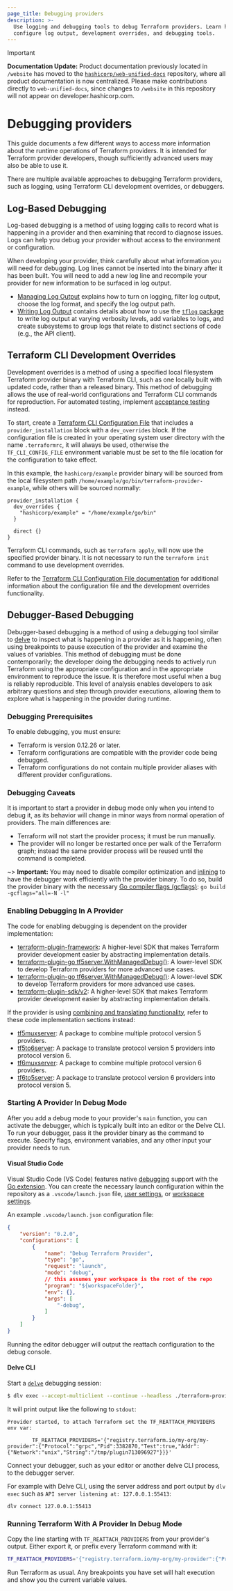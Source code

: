 ```yaml
---
page_title: Debugging providers
description: >-
  Use logging and debugging tools to debug Terraform providers. Learn how to
  configure log output, development overrides, and debugging tools.
---
```


> [!IMPORTANT]  
> **Documentation Update:** Product documentation previously located in `/website` has moved to the [`hashicorp/web-unified-docs`](https://github.com/hashicorp/web-unified-docs) repository, where all product documentation is now centralized. Please make contributions directly to `web-unified-docs`, since changes to `/website` in this repository will not appear on developer.hashicorp.com.

# Debugging providers

This guide documents a few different ways to access more information about the
runtime operations of Terraform providers. It is intended for Terraform
provider developers, though sufficiently advanced users may also be able to use
it.

There are multiple available approaches to debugging Terraform providers, such as logging, using Terraform CLI development overrides, or debuggers.

## Log-Based Debugging

Log-based debugging is a method of using logging calls to record what is
happening in a provider and then examining that record to diagnose issues. Logs can help you debug your provider without access to the environment or configuration.

When developing your provider, think carefully about what information you will need for debugging. Log lines cannot be inserted into the binary after it has been built. You will need to add a new log line and recompile your provider for new information to be surfaced in log output.

- [Managing Log Output](/terraform/plugin/log/managing) explains how to turn on logging, filter log output, choose the log format, and specify the log output path.
- [Writing Log Output](/terraform/plugin/log/writing) contains details about how to use the [`tflog` package](https://pkg.go.dev/github.com/hashicorp/terraform-plugin-log/tflog) to write log output at varying verbosity levels, add variables to logs, and create subsystems to group logs that relate to distinct sections of code (e.g., the API client).

## Terraform CLI Development Overrides

Development overrides is a method of using a specified local filesystem Terraform provider binary with Terraform CLI, such as one locally built with updated code, rather than a released binary. This method of debugging allows the use of real-world configurations and Terraform CLI commands for reproduction. For automated testing, implement [acceptance testing](/terraform/plugin/sdkv2/testing/acceptance-tests) instead.

To start, create a [Terraform CLI Configuration File](/terraform/cli/config/config-file) that includes a `provider_installation` block with a `dev_overrides` block. If the configuration file is created in your operating system user directory with the name `.terraformrc`, it will always be used, otherwise the `TF_CLI_CONFIG_FILE` environment variable must be set to the file location for the configuration to take effect.

In this example, the `hashicorp/example` provider binary will be sourced from the local filesystem path `/home/example/go/bin/terraform-provider-example`, while others will be sourced normally:

```hcl
provider_installation {
  dev_overrides {
    "hashicorp/example" = "/home/example/go/bin"
  }

  direct {}
}
```

Terraform CLI commands, such as `terraform apply`, will now use the specified provider binary. It is not necessary to run the `terraform init` command to use development overrides.

Refer to the [Terraform CLI Configuration File documentation](/terraform/cli/config/config-file#development-overrides-for-provider-developers) for additional information about the configuration file and the development overrides functionality.

## Debugger-Based Debugging

Debugger-based debugging is a method of using a debugging tool similar to
[delve](https://github.com/go-delve/delve) to inspect what is happening in a
provider as it is happening, often using breakpoints to pause execution of the
provider and examine the values of variables. This method of debugging must be
done contemporarily; the developer doing the debugging needs to actively run
Terraform using the appropriate configuration and in the appropriate
environment to reproduce the issue. It is therefore most useful
when a bug is reliably reproducible. This level of analysis enables developers to
ask arbitrary questions and step through provider executions, allowing them to
explore what is happening in the provider during runtime.

### Debugging Prerequisites

To enable debugging, you must ensure:

* Terraform is version 0.12.26 or later.
* Terraform configurations are compatible with the provider code being debugged.
* Terraform configurations do not contain multiple provider aliases with different provider configurations.

### Debugging Caveats

It is important to start a provider in debug mode only when you intend
to debug it, as its behavior will change in minor ways from normal operation of
providers. The main differences are:

* Terraform will not start the provider process; it must be run manually.
* The provider will no longer be restarted once per walk of the Terraform
  graph; instead the same provider process will be reused until the command is
  completed.

~> **Important:** You may need to disable compiler optimization and
[inlining](https://en.wikipedia.org/wiki/Inline_expansion)
to have the debugger work efficiently with the provider binary.
To do so, build the provider binary with the necessary
[Go compiler flags (gcflags)](https://golang.org/cmd/compile/):
`go build -gcflags="all=-N -l"`

### Enabling Debugging In A Provider

The code for enabling debugging is dependent on the provider implementation:

* [terraform-plugin-framework](/terraform/plugin/framework/debugging): A higher-level SDK that makes Terraform provider development easier by abstracting implementation details.
* [terraform-plugin-go tf5server.WithManagedDebug()](https://pkg.go.dev/github.com/hashicorp/terraform-plugin-go/tfprotov5/tf5server#WithManagedDebug): A lower-level SDK to develop Terraform providers for more advanced use cases.
* [terraform-plugin-go tf6server.WithManagedDebug()](https://pkg.go.dev/github.com/hashicorp/terraform-plugin-go/tfprotov6/tf6server#WithManagedDebug): A lower-level SDK to develop Terraform providers for more advanced use cases.
* [terraform-plugin-sdk/v2](/terraform/plugin/sdkv2/debugging): A higher-level SDK that makes Terraform provider development easier by abstracting implementation details.

If the provider is using [combining and translating functionality](/terraform/plugin/mux), refer to these code implementation sections instead:

* [tf5muxserver](/terraform/plugin/mux/combining-protocol-version-5-providers#code-implementation): A package to combine multiple protocol version 5 providers.
* [tf5to6server](/terraform/plugin/mux/translating-protocol-version-5-to-6#code-implementation): A package to translate protocol version 5 providers into protocol version 6.
* [tf6muxserver](/terraform/plugin/mux/combining-protocol-version-6-providers#code-implementation): A package to combine multiple protocol version 6 providers.
* [tf6to5server](/terraform/plugin/mux/translating-protocol-version-6-to-5#code-implementation): A package to translate protocol version 6 providers into protocol version 5.

### Starting A Provider In Debug Mode

After you add a debug mode to your provider's `main` function, you can activate the debugger, which is typically built into an editor or the Delve CLI. To run your debugger, pass it the provider binary as the command to execute. Specify flags, environment variables, and any other input your provider needs to run.

#### Visual Studio Code

Visual Studio Code (VS Code) features native [debugging](https://code.visualstudio.com/docs/editor/debugging) support with the [Go extension](https://marketplace.visualstudio.com/items?itemName=golang.go). You can create the necessary launch configuration within the repository as a `.vscode/launch.json` file, [user settings](https://code.visualstudio.com/docs/editor/debugging#_global-launch-configuration), or [workspace settings](https://code.visualstudio.com/docs/editor/multi-root-workspaces#_workspace-launch-configurations).

An example `.vscode/launch.json` configuration file:

```json
{
    "version": "0.2.0",
    "configurations": [
        {
            "name": "Debug Terraform Provider",
            "type": "go",
            "request": "launch",
            "mode": "debug",
            // this assumes your workspace is the root of the repo
            "program": "${workspaceFolder}",
            "env": {},
            "args": [
                "-debug",
            ]
        }
    ]
}
```

Running the editor debugger will output the reattach configuration to the debug console.

#### Delve CLI

Start a [`delve`](https://github.com/go-delve/delve) debugging session:

```sh
$ dlv exec --accept-multiclient --continue --headless ./terraform-provider-example -- -debug
```

It will print output like the following to `stdout`:

```
Provider started, to attach Terraform set the TF_REATTACH_PROVIDERS env var:

        TF_REATTACH_PROVIDERS='{"registry.terraform.io/my-org/my-provider":{"Protocol":"grpc","Pid":3382870,"Test":true,"Addr":{"Network":"unix","String":"/tmp/plugin713096927"}}}'
```

Connect your debugger, such as your editor or another delve CLI process, to the debugger server.

For example with Delve CLI, using the server address and port output by `dlv exec` such as `API server listening at: 127.0.0.1:55413`:

```shell
dlv connect 127.0.0.1:55413
```

### Running Terraform With A Provider In Debug Mode

Copy the line starting with `TF_REATTACH_PROVIDERS` from your provider's
output. Either export it, or prefix every Terraform command with it:

```sh
TF_REATTACH_PROVIDERS='{"registry.terraform.io/my-org/my-provider":{"Protocol":"grpc","Pid":3382870,"Test":true,"Addr":{"Network":"unix","String":"/tmp/plugin713096927"}}}' terraform apply
```

Run Terraform as usual. Any breakpoints you have set will halt execution and
show you the current variable values.
